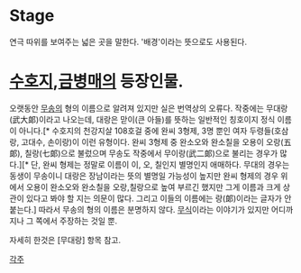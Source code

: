 = Stage =
연극 따위를 보여주는 넓은 곳을 말한다. '배경'이라는 뜻으로도 사용된다.

= [[수호지]],[[금병매]]의 등장인물. =
오랫동안 [[무송]]의 형의 이름으로 알려져 있지만 실은 번역상의 오류다. 작중에는 무대랑(武大郞)이라고 나오는데, 대랑은 맏이(큰 아들)를 뜻하는 일반적인 칭호이지 정식 이름이 아니다.[* 수호지의 천강지살 108호걸 중에 완씨 3형제,  3명 뿐인 여자 두령들(호삼랑, 고대수, 손이랑)이 이런 유형이다. 완씨 3형제 중 완소오와 완소칠을 오용이 오랑(五郞), 칠랑(七郞)으로 불렀으며 무송도 작중에서 무이랑(武二郞)으로 불리는 경우가 많다.][* 단, 완씨 형제는 정말로 이름이 이, 오, 칠인지 별명인지 애매하다. 무대의 경우는 동생이 무송이니 대랑은 장남이라는 뜻의 별명일 가능성이 높지만 완씨 형제의 경우 위에서 오용이 완소오와 완소칠을 오랑,칠랑으로 높여 부르긴 했지만 그게 이름과 크게 상관이 있다고 봐야 할 지는 의문이 많다. 그리고 이들의 이름에는 랑(郞)이라는 글자가 안붙는다.] 따라서 무송의 형의 이름은 분명하지 않다. [http://blog.daum.net/burnokim/15711618 무식]이라는 이야기가 있지만 어디까지나 그 쪽에서 주장하는 것일 뿐.

자세히 한것은 [무대랑] 항목 참고.

[[각주]] 
